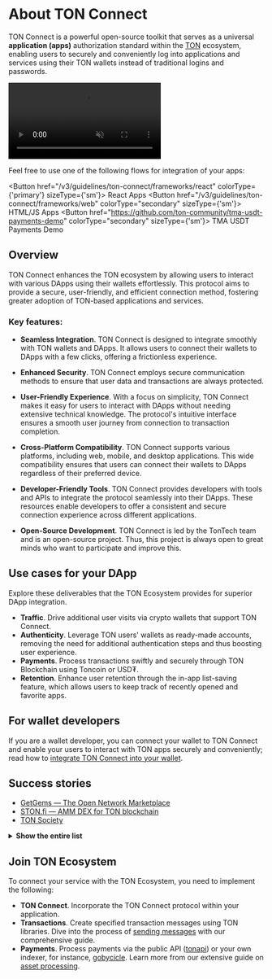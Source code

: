 

# About TON Connect

TON Connect is a powerful open-source toolkit that serves as a universal **application (apps)** authorization standard within the [TON](/v3/concepts/dive-into-ton/introduction) ecosystem, enabling users to securely and conveniently log into applications and services using their TON wallets instead of traditional logins and passwords.

<div style={{width: '100%', textAlign:'center', margin: '10pt auto'}}>
  <video style={{width: '100%',maxWidth: '600px', borderRadius: '10pt'}} muted={true} autoPlay={true} loop={true}>
    <source src="/files/TonConnect.mp4" type="video/mp4" />
    Your browser does not support video tags.
  </video>
</div>

Feel free to use one of the following flows for integration of your apps:

<Button href="/v3/guidelines/ton-connect/frameworks/react" colorType={'primary'} sizeType={'sm'}>
React Apps
</Button>
<Button href="/v3/guidelines/ton-connect/frameworks/web"
        colorType="secondary" sizeType={'sm'}>
HTML/JS Apps
</Button>
<Button href="https://github.com/ton-community/tma-usdt-payments-demo"
        colorType="secondary" sizeType={'sm'}>
TMA USDT Payments Demo
</Button>

## Overview

TON Connect enhances the TON ecosystem by allowing users to interact with various DApps using their wallets effortlessly. This protocol aims to provide a secure, user-friendly, and efficient connection method, fostering greater adoption of TON-based applications and services.

### Key features:

* **Seamless Integration**. TON Connect is designed to integrate smoothly with TON wallets and DApps. It allows users to connect their wallets to DApps with a few clicks, offering a frictionless experience.

* **Enhanced Security**. TON Connect employs secure communication methods to ensure that user data and transactions are always protected.

* **User-Friendly Experience**. With a focus on simplicity, TON Connect makes it easy for users to interact with DApps without needing extensive technical knowledge. The protocol's intuitive interface ensures a smooth user journey from connection to transaction completion.

* **Cross-Platform Compatibility**. TON Connect supports various platforms, including web, mobile, and desktop applications. This wide compatibility ensures that users can connect their wallets to DApps regardless of their preferred device.

* **Developer-Friendly Tools**. TON Connect provides developers with tools and APIs to integrate the protocol seamlessly into their DApps. These resources enable developers to offer a consistent and secure connection experience across different applications.

* **Open-Source Development**. TON Connect is led by the TonTech team and is an open-source project. Thus, this project is always open to great minds who want to participate and improve this.

## Use cases for your DApp

Explore these deliverables that the TON Ecosystem provides for superior DApp integration.

- **Traffic**. Drive additional user visits via crypto wallets that support TON Connect.
- **Authenticity**. Leverage TON users' wallets as ready-made accounts, removing the need for additional authentication steps and thus boosting user experience.
- **Payments**. Process transactions swiftly and securely through TON Blockchain using Toncoin or USD₮.
- **Retention**. Enhance user retention through the in-app list-saving feature, which allows users to keep track of recently opened and favorite apps.

## For wallet developers

If you are a wallet developer, you can connect your wallet to TON Connect and enable your users to interact with TON apps securely and conveniently; read how to [integrate TON Connect into your wallet](/v3/guidelines/ton-connect/wallet/).

## Success stories

- [GetGems — The Open Network Marketplace](https://getgems.io/)
- [STON.fi — AMM DEX for TON blockchain](https://ston.fi/)
- [TON Society](https://society.ton.org/activities/active)

<details>
  <summary><b>Show the entire list</b></summary>

  * [getgems.io](https://getgems.io/)
  * [fragment.com](https://fragment.com/) 
  * [ston.fi](https://ston.fi/)
  * [app.evaa.finance](https://app.evaa.finance/)
  * [ton.diamonds](https://ton.diamonds/)
  * [minter.ton.org](https://minter.ton.org/)
  * [tonconsole.com/jetton/minter](https://tonconsole.com/jetton/minter)
  * [dedust.io](https://dedust.io/swap)
  * [vesting.ton.org](https://vesting.ton.org/)
  * [tonverifier.live](https://verifier.ton.org/)
  * [tonstarter.com](https://tonstarter.com/)
  * [dns.ton.org](https://dns.ton.org/)
  * [daolama.co](https://daolama.co/)
  * [ton.vote](https://ton.vote/)

</details>


## Join TON Ecosystem
To connect your service with the TON Ecosystem, you need to implement the following:

- **TON Connect**. Incorporate the TON Connect protocol within your application.
- **Transactions**. Create specified transaction messages using TON libraries. Dive into the process of [sending messages](/v3/guidelines/ton-connect/guidelines/preparing-messages) with our comprehensive guide.
- **Payments**. Process payments via the public API ([tonapi](https://tonapi.io/)) or your own indexer, for instance, [gobycicle](http://github.com/gobicycle/bicycle). Learn more from our extensive guide on [asset processing](/v3/guidelines/DApps/asset-processing/payments-processing).

<Feedback />

